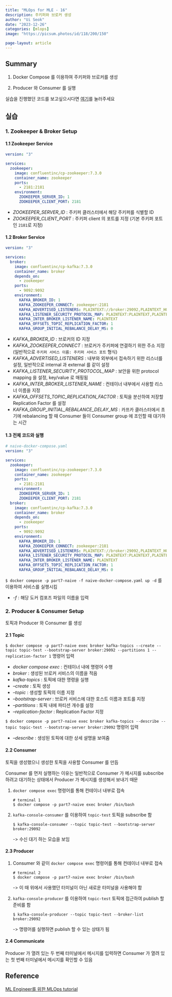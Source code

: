 ```yaml
---
title: "MLOps for MLE - 16"
description: 주키퍼와 브로커 생성
author: "Ui Seok"
date: "2023-12-26"
categories: [mlops]
image: "https://picsum.photos/id/118/200/150"

page-layout: article
---
```


## Summary

1. Docker Compose 를 이용하여 주키퍼와 브로커를 생성

2. Producer 와 Consumer 를 실행

::: {.callout-note}
실습을 진행했던 코드를 보고싶으시다면 [여기](https://github.com/Ui-Seok/mlops-tutorial)를 눌러주세요
:::


## 실습

### 1. Zookeeper & Broker Setup

#### 1.1 Zookeeper Service

``` yaml
version: "3"

services:
  zookeeper:
    image: confluentinc/cp-zookeeper:7.3.0
    container_name: zookeeper
    ports:
      - 2181:2181
    environment:
      ZOOKEEPER_SERVER_ID: 1
      ZOOKEEPER_CLIENT_PORT: 2181

```
- _ZOOKEEPER_SERVER_ID_ : 주키퍼 클러스터에서 해당 주키퍼를 식별할 ID
- _ZOOKEEPER_CLIENT_PORT_ : 주키퍼 client 의 포트를 지정 (기본 주키퍼 포트인 `2181`로 지정)

#### 1.2 Broker Service

``` yaml
version: "3"

services:
  broker:
    image: confluentinc/cp-kafka:7.3.0
    container_name: broker
    depends_on:
      - zookeeper
    ports:
      - 9092:9092
    environment:
      KAFKA_BROKER_ID: 1
      KAFKA_ZOOKEEPER_CONNECT: zookeeper:2181
      KAFKA_ADVERTISED_LISTENERS: PLAINTEXT://broker:29092,PLAINTEXT_HOST://localhost:9092
      KAFKA_LISTENER_SECURITY_PROTOCOL_MAP: PLAINTEXT:PLAINTEXT,PLAINTEXT_HOST:PLAINTEXT
      KAFKA_INTER_BROKER_LISTENER_NAME: PLAINTEXT
      KAFKA_OFFSETS_TOPIC_REPLICATION_FACTOR: 1
      KAFKA_GROUP_INITIAL_REBALANCE_DELAY_MS: 0

```
- _KAFKA_BROKER_ID_ : 브로커의 ID 지정
- _KAFKA_ZOOKEEPER_CONNECT_ : 브로커가 주키퍼에 연결하기 위한 주소 지정 (일반적으로 `주키퍼 서비스 이름: 주키퍼 서비스 포트` 형식)
- _KAFKA_ADVERTISED_LISTENERS_ : 내부와 외부에서 접속하기 위한 리스너를 설정, 일반적으로 internal 과 external 를 같이 설정
- _KAFKA_LISTENER_SECURITY_PROTOCOL_MAP_ : 보안을 위한 protocol mapping 을 설정, key/value 로 매핑됨
- _KAFKA_INTER_BROKER_LISTENER_NAME_ : 컨테이너 내부에서 사용할 리스너 이름을 지정
- _KAFKA_OFFSETS_TOPIC_REPLICATION_FACTOR_ : 토픽을 분산하여 저장할 Replication Factor 를 설정
- _KAFKA_GROUP_INITIAL_REBALANCE_DELAY_MS_ : 카프카 클러스터에서 초기에 rebalancing 할 때 Consumer 들이 Consumer group 에 조인할 때 대기하는 시간

#### 1.3 전체 코드와 실행

``` yaml
# naive-docker-compose.yaml
version: "3"

services:
  zookeeper:
    image: confluentinc/cp-zookeeper:7.3.0
    container_name: zookeeper
    ports:
      - 2181:2181
    environment:
      ZOOKEEPER_SERVER_ID: 1
      ZOOKEEPER_CLIENT_PORT: 2181
  broker:
    image: confluentinc/cp-kafka:7.3.0
    container_name: broker
    depends_on:
      - zookeeper
    ports:
      - 9092:9092
    environment:
      KAFKA_BROKER_ID: 1
      KAFKA_ZOOKEEPER_CONNECT: zookeeper:2181
      KAFKA_ADVERTISED_LISTENERS: PLAINTEXT://broker:29092,PLAINTEXT_HOST://localhost:9092
      KAFKA_LISTENER_SECURITY_PROTOCOL_MAP: PLAINTEXT:PLAINTEXT,PLAINTEXT_HOST:PLAINTEXT
      KAFKA_INTER_BROKER_LISTENER_NAME: PLAINTEXT
      KAFKA_OFFSETS_TOPIC_REPLICATION_FACTOR: 1
      KAFKA_GROUP_INITIAL_REBALANCE_DELAY_MS: 0

```

`$ docker compose -p part7-naive -f naive-docker-compose.yaml up -d` 를 이용하여 서비스를 실행시킴

- _-f_ : 해당 도커 컴포즈 파일의 이름을 입력


### 2. Producer & Consumer Setup

토픽과 Producer 와 Consumer 를 생성

#### 2.1 Topic

`$ docker compose -p part7-naive exec broker kafka-topics --create --topic topic-test --bootstrap-server broker:29092 --partitions 1 --replication-factor 1` 명령어 입력

- _docker compose exec_ : 컨테이너 내에 명령어 수행
- _broker_ : 생성된 브로커 서비스의 이름을 적음
- _kafka-topics_ : 토픽에 대한 명령을 실행
- _--create_ : 토픽 생성
- _--topic_ : 생성할 토픽의 이름 지정
- _--bootstrap-server_ : 브로커 서비스에 대한 호스트 이름과 포트를 지정
- _--partitions_ : 토픽 내에 파티션 개수를 설정
- _--replication-factor_ : Replication Factor 지정

`$ docker compose -p part7-naive exec broker kafka-topics --describe --topic topic-test --bootstrap-server broker:29092` 명령어 입력

- _--describe_ : 생성된 토픽에 대한 상세 설명을 보여줌

#### 2.2 Consumer

토픽을 생성했으니 생성한 토픽을 사용할 Consumer 를 만듬

Consumer 를 먼저 실행하는 이유는 일반적으로 Consumer 가 메시지를 subscribe 하려고 대기하는 상태에서 Producer 가 메시지를 생성해서 보내기 때문

1. `docker compose exec` 명령어를 통해 컨테이너 내부로 접속

    ``` terminal
    # terminal 1
    $ docker compose -p part7-naive exec broker /bin/bash

    ```

2. `kafka-console-consumer` 를 이용하여 `topic-test` 토픽을 subscribe 함

    ``` terminal
    $ kafka-console-consumer --topic topic-test --bootstrap-server broker:29092

    ```

    -> 수신 대기 하는 모습을 보임

#### 2.3 Producer

1. Consumer 와 같이 `docker compose exec` 명령어를 통해 컨테이너 내부로 접속

    ``` terminal
    # terminal 2
    $ docker compose -p part7-naive exec broker /bin/bash

    ```
    
    -> 이 때 위에서 사용했던 터미널이 아닌 새로운 터미널을 사용해야 함

2. `kafka-console-producer` 를 이용하여 `topic-test` 토픽에 접근하여 publish 할 준비를 함

    ``` terminal
    $ kafka-console-producer --topic topic-test --broker-list broker:29092

    ```

    -> 명령어를 실행하면 publish 할 수 있는 상태가 됨

#### 2.4 Communicate

Producer 가 열려 있는 두 번째 터미널에서 메시지를 입력하면 Consumer 가 열려 있는 첫 번째 터미널에서 메시지를 확인할 수 있음


## Reference

[ML Engineer를 위한 MLOps tutorial](https://mlops-for-mle.github.io/tutorial/)